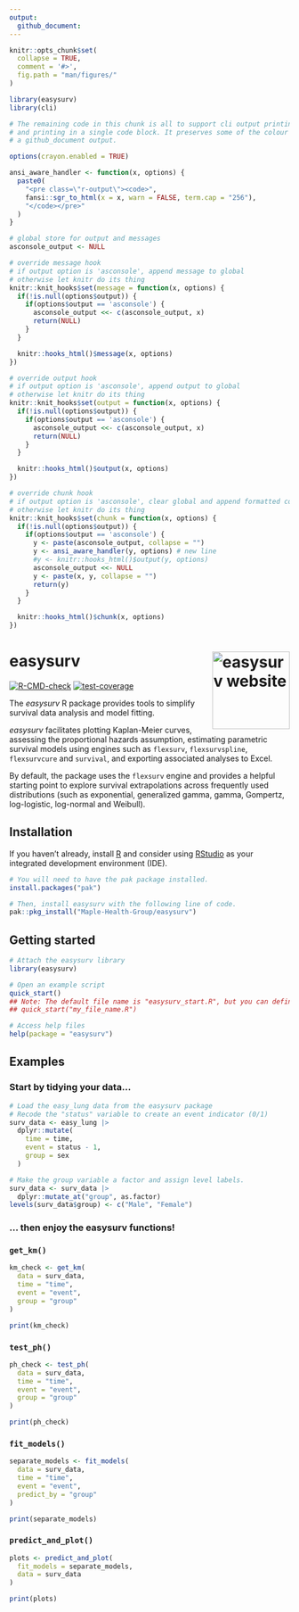 ---
output: 
  github_document:
---

<!-- README.md is generated from README.Rmd. Please edit that file -->

```{r setup, include=FALSE}

knitr::opts_chunk$set(
  collapse = TRUE,
  comment = '#>',
  fig.path = "man/figures/"
)

library(easysurv)
library(cli)

# The remaining code in this chunk is all to support cli output printing,
# and printing in a single code block. It preserves some of the colour lost by
# a github_document output.

options(crayon.enabled = TRUE)

ansi_aware_handler <- function(x, options) {
  paste0(
    "<pre class=\"r-output\"><code>",
    fansi::sgr_to_html(x = x, warn = FALSE, term.cap = "256"),
    "</code></pre>"
  )
}

# global store for output and messages
asconsole_output <- NULL

# override message hook
# if output option is 'asconsole', append message to global
# otherwise let knitr do its thing
knitr::knit_hooks$set(message = function(x, options) {
  if(!is.null(options$output)) {
    if(options$output == 'asconsole') {
      asconsole_output <<- c(asconsole_output, x)
      return(NULL)
    }
  }

  knitr::hooks_html()$message(x, options)
})

# override output hook
# if output option is 'asconsole', append output to global
# otherwise let knitr do its thing
knitr::knit_hooks$set(output = function(x, options) {
  if(!is.null(options$output)) {
    if(options$output == 'asconsole') {
      asconsole_output <<- c(asconsole_output, x)
      return(NULL)
    }
  }

  knitr::hooks_html()$output(x, options)
})

# override chunk hook
# if output option is 'asconsole', clear global and append formatted contents
# otherwise let knitr do its thing
knitr::knit_hooks$set(chunk = function(x, options) {
  if(!is.null(options$output)) {
    if(options$output == 'asconsole') {
      y <- paste(asconsole_output, collapse = "")
      y <- ansi_aware_handler(y, options) # new line
      #y <- knitr::hooks_html()$output(y, options)
      asconsole_output <<- NULL
      y <- paste(x, y, collapse = "")
      return(y)
    }
  }

  knitr::hooks_html()$chunk(x, options)
})

```

# <b>easysurv</b> <a href="https://maple-health-group.github.io/easysurv/"><img src="man/figures/logo.png" align="right" height="139" alt="easysurv website" /></a>

<!-- badges: start -->
[![R-CMD-check](https://github.com/Maple-Health-Group/easysurv/actions/workflows/check-standard.yaml/badge.svg)](https://github.com/Maple-Health-Group/easysurv/actions/workflows/check-standard.yaml)
[![test-coverage](https://github.com/Maple-Health-Group/easysurv/actions/workflows/test-coverage.yaml/badge.svg)](https://github.com/Maple-Health-Group/easysurv/actions/workflows/test-coverage.yaml)
<!-- badges: end -->

The *easysurv* R package provides tools to simplify survival data analysis and model fitting.

*easysurv* facilitates plotting Kaplan-Meier curves, assessing the proportional hazards assumption, estimating parametric survival models using engines such as `flexsurv`, `flexsurvspline`, `flexsurvcure` and `survival`, and exporting associated analyses to Excel.

By default, the package uses the `flexsurv` engine and provides a helpful starting point to explore survival extrapolations across frequently used distributions (such as exponential, generalized gamma, gamma, Gompertz, log-logistic, log-normal and Weibull).

## Installation

If you haven't already, install [R](https://www.r-project.org) and consider using [RStudio](https://posit.co/download/rstudio-desktop/) as your integrated development environment (IDE).


```{r install, eval = FALSE}
# You will need to have the pak package installed.
install.packages("pak")

# Then, install easysurv with the following line of code.
pak::pkg_install("Maple-Health-Group/easysurv")
```

## Getting started

```{r getting-started, eval = FALSE}
# Attach the easysurv library
library(easysurv)

# Open an example script
quick_start()
## Note: The default file name is "easysurv_start.R", but you can define your own, e.g.
## quick_start("my_file_name.R")

# Access help files
help(package = "easysurv")
```


## Examples
### Start by tidying your data...

```{r tidy-data, echo = TRUE}
# Load the easy_lung data from the easysurv package
# Recode the "status" variable to create an event indicator (0/1)
surv_data <- easy_lung |>
  dplyr::mutate(
    time = time,
    event = status - 1,
    group = sex
  )

# Make the group variable a factor and assign level labels.
surv_data <- surv_data |>
  dplyr::mutate_at("group", as.factor)
levels(surv_data$group) <- c("Male", "Female")
```

### ... then enjoy the easysurv functions! 
### `get_km()`

<!--
```{css collapse_cli, echo = FALSE}
pre.r-output {
 margin-bottom: 0 !important;
 padding: 0px 16px;
}

```
-->

```{r get-KM, collapse = TRUE, output = "asconsole", fig.width=6, fig.height=5}
km_check <- get_km(
  data = surv_data,
  time = "time",
  event = "event",
  group = "group"
)

print(km_check)

```


### `test_ph()`


```{r test-PH, collapse = TRUE, output = "asconsole", fig.width=6, fig.height=5}
ph_check <- test_ph(
  data = surv_data,
  time = "time",
  event = "event",
  group = "group"
)

print(ph_check)

```


### `fit_models()`


```{r fit-models, collapse = TRUE, output = "asconsole", fig.width=6, fig.height=5}
separate_models <- fit_models(
  data = surv_data,
  time = "time",
  event = "event",
  predict_by = "group"
)

print(separate_models)

```

### `predict_and_plot()`


```{r plot-models, collapse = TRUE, output = "asconsole", fig.width=6, fig.height=5}
plots <- predict_and_plot(
  fit_models = separate_models,
  data = surv_data
)

print(plots)

```
